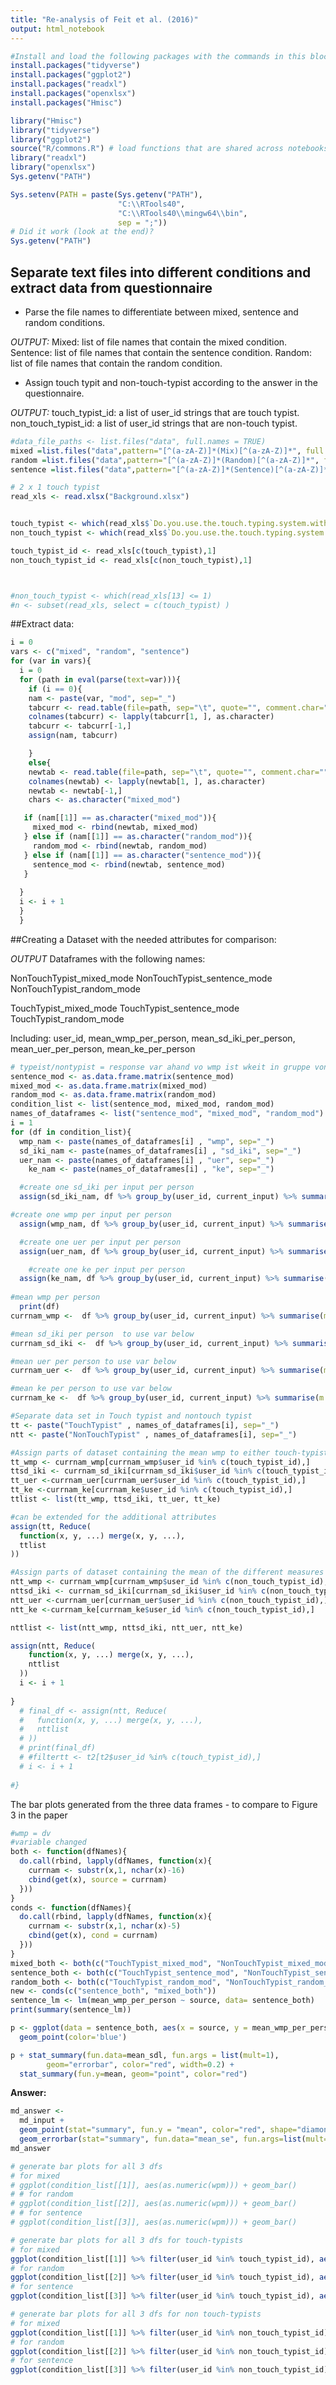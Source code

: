 ```yaml
---
title: "Re-analysis of Feit et al. (2016)"
output: html_notebook
---
```


```r
#Install and load the following packages with the commands in this block.
install.packages("tidyverse")
install.packages("ggplot2")
install.packages("readxl")
install.packages("openxlsx")
install.packages("Hmisc")

library("Hmisc")
library("tidyverse")
library("ggplot2")
source("R/commons.R") # load functions that are shared across notebooks
library("readxl")
library("openxlsx")
Sys.getenv("PATH")

Sys.setenv(PATH = paste(Sys.getenv("PATH"), 
                        "C:\\RTools40",
                        "C:\\RTools40\\mingw64\\bin", 
                        sep = ";"))
# Did it work (look at the end)?
Sys.getenv("PATH")
```

## Separate text files into different conditions and extract data from questionnaire
- Parse the file names to differentiate between mixed, sentence and random conditions.

*OUTPUT:*
Mixed: list of file names that contain the mixed condition.
Sentence: list of file names that contain the sentence condition.
Random: list of file names that contain the random condition.

- Assign touch typit and non-touch-typist according to the answer in the questionnaire.

*OUTPUT:*
touch_typist_id: a list of user_id strings that are touch typist.
non_touch_typist_id: a list of user_id strings that are non-touch typist.

```r
#data_file_paths <- list.files("data", full.names = TRUE)
mixed =list.files("data",pattern="[^(a-zA-Z)]*(Mix)[^(a-zA-Z)]*", full.names = TRUE)
random =list.files("data",pattern="[^(a-zA-Z)]*(Random)[^(a-zA-Z)]*", full.names = TRUE)
sentence =list.files("data",pattern="[^(a-zA-Z)]*(Sentence)[^(a-zA-Z)]*", full.names = TRUE)

# 2 x 1 touch typist
read_xls <- read.xlsx("Background.xlsx")


touch_typist <- which(read_xls$`Do.you.use.the.touch.typing.system.with.all.10.fingers?.If.so,.how.many.years.of.experience.do.you.have?`>= 1)
non_touch_typist <- which(read_xls$`Do.you.use.the.touch.typing.system.with.all.10.fingers?.If.so,.how.many.years.of.experience.do.you.have?`< 1)

touch_typist_id <- read_xls[c(touch_typist),1]
non_touch_typist_id <- read_xls[c(non_touch_typist),1]



#non_touch_typist <- which(read_xls[13] <= 1)
#n <- subset(read_xls, select = c(touch_typist) )

```
##Extract data:
```r
i = 0
vars <- c("mixed", "random", "sentence")
for (var in vars){
  i = 0
  for (path in eval(parse(text=var))){
    if (i == 0){
    nam <- paste(var, "mod", sep="_")
    tabcurr <- read.table(file=path, sep="\t", quote="", comment.char="")
    colnames(tabcurr) <- lapply(tabcurr[1, ], as.character)
    tabcurr <- tabcurr[-1,]
    assign(nam, tabcurr)

    }
    else{
    newtab <- read.table(file=path, sep="\t", quote="", comment.char="")
    colnames(newtab) <- lapply(newtab[1, ], as.character)
    newtab <- newtab[-1,]
    chars <- as.character("mixed_mod")

   if (nam[[1]] == as.character("mixed_mod")){
     mixed_mod <- rbind(newtab, mixed_mod)
   } else if (nam[[1]] == as.character("random_mod")){
     random_mod <- rbind(newtab, random_mod)
   } else if (nam[[1]] == as.character("sentence_mod")){
     sentence_mod <- rbind(newtab, sentence_mod)
   }
    
  }
  i <- i + 1
  }
  }

```
##Creating a Dataset with the needed attributes for comparison:

*OUTPUT*
Dataframes with the following names:

NonTouchTypist_mixed_mode
NonTouchTypist_sentence_mode
NonTouchTypist_random_mode

TouchTypist_mixed_mode
TouchTypist_sentence_mode
TouchTypist_random_mode

Including:
user_id, mean_wmp_per_person, mean_sd_iki_per_person, mean_uer_per_person, mean_ke_per_person

```r
# typeist/nontypist = response var ahand vo wmp ist wkeit in gruppe von ty or nty so höcht.
sentence_mod <- as.data.frame.matrix(sentence_mod)
mixed_mod <- as.data.frame.matrix(mixed_mod)
random_mod <- as.data.frame.matrix(random_mod)
condition_list <- list(sentence_mod, mixed_mod, random_mod)
names_of_dataframes <- list("sentence_mod", "mixed_mod", "random_mod")
i = 1
for (df in condition_list){
  wmp_nam <- paste(names_of_dataframes[i] , "wmp", sep="_")
  sd_iki_nam <- paste(names_of_dataframes[i] , "sd_iki", sep="_")
  uer_nam <- paste(names_of_dataframes[i] , "uer", sep="_")
    ke_nam <- paste(names_of_dataframes[i] , "ke", sep="_")

  #create one sd_iki per input per person  
  assign(sd_iki_nam, df %>% group_by(user_id, current_input) %>% summarise(mean_iki = mean(as.numeric(sd_iki)))%>% group_by(user_id) %>% summarise(mean_sd_iki= mean(as.numeric(mean_iki))))

#create one wmp per input per person  
  assign(wmp_nam, df %>% group_by(user_id, current_input) %>% summarise(m_wmp = mean(as.numeric(wpm)))%>% group_by(user_id) %>% summarise(mean_wmp= mean(as.numeric(m_wmp))))

  #create one uer per input per person  
  assign(uer_nam, df %>% group_by(user_id, current_input) %>% summarise(m_uer = mean(as.numeric(uer)))%>% group_by(user_id) %>% summarise(mean_uer= mean(as.numeric(m_uer))))

    #create one ke per input per person  
  assign(ke_nam, df %>% group_by(user_id, current_input) %>% summarise(m_ke = mean(as.numeric(ke)))%>% group_by(user_id) %>% summarise(mean_ke= mean(as.numeric(m_ke))))
  
#mean wmp per person  
  print(df)
currnam_wmp <-  df %>% group_by(user_id, current_input) %>% summarise(m = mean(as.numeric(wpm)))%>% group_by(user_id) %>% summarise(mean_wmp_per_person = mean(as.numeric(m)))

#mean sd_iki per person  to use var below
currnam_sd_iki <-  df %>% group_by(user_id, current_input) %>% summarise(m = mean(as.numeric(sd_iki)))%>% group_by(user_id) %>% summarise(mean_sd_iki_per_person = mean(as.numeric(m)))

#mean uer per person to use var below
currnam_uer <-  df %>% group_by(user_id, current_input) %>% summarise(m = mean(as.numeric(uer)))%>% group_by(user_id) %>% summarise(mean_uer_per_person = mean(as.numeric(m)))

#mean ke per person to use var below
currnam_ke <-  df %>% group_by(user_id, current_input) %>% summarise(m = mean(as.numeric(ke)))%>% group_by(user_id) %>% summarise(mean_ke_per_person = mean(as.numeric(m)))

#Separate data set in Touch typist and nontouch typist
tt <- paste("TouchTypist" , names_of_dataframes[i], sep="_")
ntt <- paste("NonTouchTypist" , names_of_dataframes[i], sep="_")

#Assign parts of dataset containing the mean wmp to either touch-typist or non-touch typist
tt_wmp <- currnam_wmp[currnam_wmp$user_id %in% c(touch_typist_id),]
ttsd_iki <- currnam_sd_iki[currnam_sd_iki$user_id %in% c(touch_typist_id),]
tt_uer <-currnam_uer[currnam_uer$user_id %in% c(touch_typist_id),]
tt_ke <-currnam_ke[currnam_ke$user_id %in% c(touch_typist_id),]
ttlist <- list(tt_wmp, ttsd_iki, tt_uer, tt_ke)

#can be extended for the additional attributes
assign(tt, Reduce(
  function(x, y, ...) merge(x, y, ...),
  ttlist
))

#Assign parts of dataset containing the mean of the different measures to either touch-typist or non-touch typist
ntt_wmp <- currnam_wmp[currnam_wmp$user_id %in% c(non_touch_typist_id),]
nttsd_iki <- currnam_sd_iki[currnam_sd_iki$user_id %in% c(non_touch_typist_id),]
ntt_uer <-currnam_uer[currnam_uer$user_id %in% c(non_touch_typist_id),]
ntt_ke <-currnam_ke[currnam_ke$user_id %in% c(non_touch_typist_id),]

nttlist <- list(ntt_wmp, nttsd_iki, ntt_uer, ntt_ke)

assign(ntt, Reduce(
    function(x, y, ...) merge(x, y, ...), 
    nttlist
  )) 
  i <- i + 1
  
}
  # final_df <- assign(ntt, Reduce(
  #   function(x, y, ...) merge(x, y, ...), 
  #   nttlist
  # )) 
  # print(final_df)
  # #filtertt <- t2[t2$user_id %in% c(touch_typist_id),]
  # i <- i + 1
  
#}

```
The bar plots generated from the three data frames - to compare to Figure 3 in the paper
```r
#wmp = dv
#variable changed
both <- function(dfNames){
  do.call(rbind, lapply(dfNames, function(x){
    currnam <- substr(x,1, nchar(x)-16)
    cbind(get(x), source = currnam)
  }))
}
conds <- function(dfNames){
  do.call(rbind, lapply(dfNames, function(x){
    currnam <- substr(x,1, nchar(x)-5)
    cbind(get(x), cond = currnam)
  }))
}
mixed_both <- both(c("TouchTypist_mixed_mod", "NonTouchTypist_mixed_mod"))
sentence_both <- both(c("TouchTypist_sentence_mod", "NonTouchTypist_sentence_mod"))
random_both <- both(c("TouchTypist_random_mod", "NonTouchTypist_random_mod"))
new <- conds(c("sentence_both", "mixed_both"))
sentence_lm <- lm(mean_wmp_per_person ~ source, data= sentence_both)
print(summary(sentence_lm))

p <- ggplot(data = sentence_both, aes(x = source, y = mean_wmp_per_person)) + 
  geom_point(color='blue')
```
```r
p + stat_summary(fun.data=mean_sdl, fun.args = list(mult=1), 
        geom="errorbar", color="red", width=0.2) +
  stat_summary(fun.y=mean, geom="point", color="red")

```

__Answer:__
```r
md_answer <- 
  md_input +
  geom_point(stat="summary", fun.y = "mean", color="red", shape="diamond", size=5, position=position_nudge(x = 0.18))+
  geom_errorbar(stat="summary", fun.data="mean_se", fun.args=list(mult=1.96), color = "blue", position=position_nudge(x=0.18), width=0)
md_answer
```

```r
# generate bar plots for all 3 dfs
# for mixed
# ggplot(condition_list[[1]], aes(as.numeric(wpm))) + geom_bar()
# # for random
# ggplot(condition_list[[2]], aes(as.numeric(wpm))) + geom_bar()
# # for sentence
# ggplot(condition_list[[3]], aes(as.numeric(wpm))) + geom_bar()

# generate bar plots for all 3 dfs for touch-typists
# for mixed
ggplot(condition_list[[1]] %>% filter(user_id %in% touch_typist_id), aes(as.numeric(wpm))) + geom_bar()
# for random
ggplot(condition_list[[2]] %>% filter(user_id %in% touch_typist_id), aes(as.numeric(wpm))) + geom_bar()
# for sentence
ggplot(condition_list[[3]] %>% filter(user_id %in% touch_typist_id), aes(as.numeric(wpm))) + geom_bar()

# generate bar plots for all 3 dfs for non touch-typists
# for mixed
ggplot(condition_list[[1]] %>% filter(user_id %in% non_touch_typist_id), aes(as.numeric(wpm))) + geom_bar()
# for random
ggplot(condition_list[[2]] %>% filter(user_id %in% non_touch_typist_id), aes(as.numeric(wpm))) + geom_bar()
# for sentence
ggplot(condition_list[[3]] %>% filter(user_id %in% non_touch_typist_id), aes(as.numeric(wpm))) + geom_bar()
```
